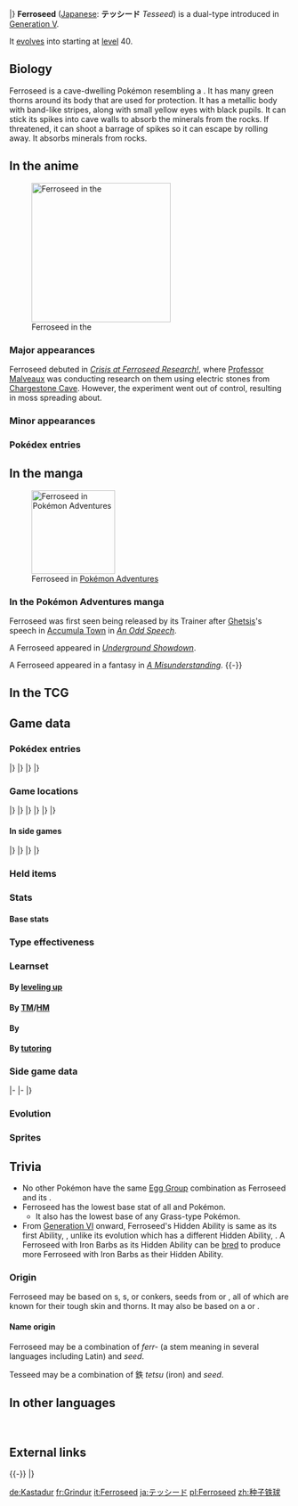 {{PokémonPrevNext/Head|type=Grass|type2=Steel}}
{{PokémonPrevNext/Pokémon|type=Grass|prevnum=596|prev=Galvantula|nextnum=598|next=Ferrothorn}}
|}
{{Pokémon Infobox
|name=Ferroseed
|jname=テッシード
|jtranslit=Tesshīdo
|tmname=Tesseed
|category=Thorn Seed
|typebox=1
|type1=Grass
|type2=Steel
|abilityn=1
|abilitylayout=1
|ability1=Iron Barbs
|ndex=597
|udex=103
|u2dex=175
|karea=Coastal
|kdex=069
|height-ftin=2'00"
|height-m=0.6
|weight-lbs=41.4
|weight-kg=18.8
|egggroupn=2
|egggroup1=Grass
|egggroup2=Mineral
|eggcycles=20
|expyield=61
|lv100exp=1,000,000
|gendercode=127
|color=Gray
|catchrate=255
|evtotal=1
|evde=1
|body=01
|pokefordex=ferroseed
|generation=5
|friendship=70
}}
'''Ferroseed''' ([[List of Japanese Pokémon names|Japanese]]: '''テッシード''' ''Tesseed'') is a dual-type {{2t|Grass|Steel}} {{OBP|Pokémon|species}} introduced in [[Generation V]].

It [[Evolution|evolves]] into {{p|Ferrothorn}} starting at [[level]] 40.

==Biology==
Ferroseed is a cave-dwelling Pokémon resembling a {{wp|durian}}. It has many green thorns around its body that are used for protection. It has a metallic body with band-like stripes, along with small yellow eyes with black pupils. It can stick its spikes into cave walls to absorb the minerals from the rocks. If threatened, it can shoot a barrage of spikes so it can escape by rolling away. It absorbs minerals from rocks.

==In the anime==
[[File:Ferroseed anime.png|thumb|left|250px|Ferroseed in the {{pkmn|anime}}]]
===Major appearances===
Ferroseed debuted in ''[[BW081|Crisis at Ferroseed Research!]]'', where [[Professor Malveaux]] was conducting research on them using electric stones from [[Chargestone Cave]]. However, the experiment went out of control, resulting in moss spreading about.

===Minor appearances===

===Pokédex entries===
{{Animedexheader|Unova}}
{{Animedexbody|BW081|Ferroseed|Ash's Pokédex|Ferroseed, the Thorn Seed Pokémon. Ferroseed absorb minerals from rock by penetrating the walls of caves using their spikes.}}
{{Animedexfooter/Pokémon|''Best Wishes''|Unova}}

==In the manga==
[[File:Chargestone Cave Adventures.png|thumb|150px|Ferroseed in [[Pokémon Adventures]]]]
===In the Pokémon Adventures manga===
Ferroseed was first seen being released by its Trainer after [[Ghetsis]]'s speech in [[Accumula Town]] in ''[[PS466|An Odd Speech]]''.

A Ferroseed appeared in ''[[PS493|Underground Showdown]]''.

A Ferroseed appeared in a fantasy in ''[[PS507|A Misunderstanding]]''.
{{-}}

==In the TCG==
{{main|Ferroseed (TCG)}}

==Game data==
===Pokédex entries===
{{Dex/Header|type=Grass|type2=Steel}}
{{Dex/NA|gen=V}}
{{Dex/Gen|gen=V}}
{{Dex/Entry1|v=Black|t=FFF|entry=When threatened, it attacks by shooting a barrage of spikes, which gives it a chance to escape by rolling away.}}
{{Dex/Entry1|v=White|entry=They stick their spikes into cave walls and absorb the minerals they find in the rock.}}
{{Dex/Entry2|v=Black 2|v2=White 2|t=FFF|entry=It absorbs the iron it finds in the rock while clinging to the ceiling. It shoots spikes when in danger.}}
|}
|}
{{Dex/Gen|gen=VI}}
{{Dex/Entry1|v=X|t=FFF|entry=When threatened, it attacks by shooting a barrage of spikes, which gives it a chance to escape by rolling away.}}
{{Dex/Entry1|v=Y|entry=It absorbs the iron it finds in the rock while clinging to the ceiling. It shoots spikes when in danger.}}
{{Dex/Entry1|v=Omega Ruby|t=FFF|entry=When threatened, it attacks by shooting a barrage of spikes, which gives it a chance to escape by rolling away.}}
{{Dex/Entry1|v=Alpha Sapphire|t=FFF|entry=It absorbs the iron it finds in the rock while clinging to the ceiling. It shoots spikes when in danger.}}
|}
|}
{{Dex/Footer}}

===Game locations===
{{Availability/Header|type=Grass|type2=Steel}}
{{Availability/NA|gen=V}}
{{Availability/Gen|gen=V}}
{{Availability/Entry2|v=Black|v2=White|t=fff|area=[[Chargestone Cave]]}}
{{Availability/Entry2|v=Black 2|v2=White 2|t=fff|area=[[Chargestone Cave]]<br>[[Chargestone Cave]] ([[N's Pokémon]])}}
|}
|}
{{Availability/Gen|gen=VI}}
{{Availability/Entry2|v=X|v2=Y|t=fff|area=[[Reflection Cave]], [[Glittering Cave]], [[Friend Safari]] ([[Friend Safari#Steel-type Safari|Steel]])}}
{{Availability/Entry2/None|v=Omega Ruby|v2=Alpha Sapphire}}
|}
|}
{{Availability/Gen|gen=VII}}
{{Availability/Entry2/None|v=Sun|v2=Moon|area=[[Pokémon Bank]]}}
{{Availability/Entry2/None|v=Ultra Sun|v2=Ultra Moon|area=[[Pokémon Bank]]}}
|}
|}
{{Availability/Footer}}

====In side games====
{{Availability/Header|type=Grass|type2=Steel}}
{{Availability/NA|gen=V}}
{{Availability/Gen|gen=V}}
{{Availability/Entry1|1|v=Rumble Blast|color={{fire color}}|area=Factory: [[World Axle - B2F]]}}
{{Availability/Entry1|1|v=PokéPark 2|link=PokéPark 2: Wonders Beyond|color={{grass color}}|area=[[Crag Area]]}}
{{Availability/Entry1|1|v=Rumble U|color={{fire color}}|area=[[Toy Collection#A Very Chaotic Battle!|Toy Collection: A Very Chaotic Battle!]], [[Chill Battle#Unidentified Flying Objects|Chill Battle: Unidentified Flying Objects]]}}
|}
|}
{{Availability/Gen|gen=VI}}
{{Availability/Entry1|1|v=Battle Trozei|color={{defense color}}|area=[[Dragon Hill#Stage 1|Dragon Hill: Stage 1]]}}
{{Availability/Entry1|1|v=Shuffle|color={{beauty color}}|area=[[Graucus Hall|Graucus Hall: Stage 456]]}}
{{Availability/Entry1|1|v=Rumble World|color={{fire color}}|area=[[Black Realm#Rugged Flats|Black Realm: Rugged Flats]] <small>(All Areas)</small>}}
|}
|}
{{Availability/Footer}}

===Held items===
{{HeldItems
|type=Grass|type2=Steel
|bw1=Sticky Barb|bw1type=None|bw1rar=5
|b2w21=Sticky Barb|b2w21type=None|b2w21rar=5
|xy1=Sticky Barb|xy1type=None|xy1rar=5
}}

===Stats===
====Base stats====
{{BaseStats
|type=Grass
|type2=Steel
|HP=44
|Attack=50
|Defense=91
|SpAtk=24
|SpDef=86
|Speed=10}}

===Type effectiveness===
{{TypeEffectiveness
|type1=Grass
|type2=Steel
|Normal=50
|Fighting=200
|Flying=100
|Poison=0
|Ground=100
|Rock=50
|Bug=100
|Ghost=100
|Steel=50
|Fire=400
|Water=50
|Grass=25
|Electric=50
|Psychic=50
|Ice=100
|Dragon=50
|Dark=100
|Fairy=50
|notes=yes
|steel=yes
|newpoison=2
|gen5dark=yes
|gen5ghost=yes
|olddark=½
|oldghost2=½}}

===Learnset===
====By [[Level|leveling up]]====
{{learnlist/levelh/7|Ferroseed|Grass|Steel|5}}
{{learnlist/level7|1|Tackle|Normal|Physical|40|100|35}}
{{learnlist/level7|1|Harden|Normal|Status|&mdash;|&mdash;|30}}
{{learnlist/level7|6|Rollout|Rock|Physical|30|90|20}}
{{learnlist/level7|9|Curse|Ghost|Status|&mdash;|&mdash;|10}}
{{learnlist/level7|14|Metal Claw|Steel|Physical|50|95|35||'''}}
{{learnlist/level7|18|Pin Missile|Bug|Physical|25|95|20}}
{{learnlist/level7|21|Gyro Ball|Steel|Physical|&mdash;|100|5||'''}}
{{learnlist/level7|26|Iron Defense|Steel|Status|&mdash;|&mdash;|15}}
{{learnlist/level7|30|Mirror Shot|Steel|Special|65|85|10||'''}}
{{learnlist/level7|35|Ingrain|Grass|Status|&mdash;|&mdash;|20}}
{{learnlist/level7|38|Self-Destruct|Normal|Physical|200|100|5}}
{{learnlist/level7|43|Iron Head|Steel|Physical|80|100|15||'''}}
{{learnlist/level7|47|Payback|Dark|Physical|50|100|10}}
{{learnlist/level7|52|Flash Cannon|Steel|Special|80|100|10||'''}}
{{learnlist/level7|55|Explosion|Normal|Physical|250|100|5}}
{{learnlist/levelf/7|Ferroseed|Grass|Steel|5}}

====By [[TM]]/[[HM]]====
{{learnlist/tmh/7|Ferroseed|Grass|Steel|5}}
{{learnlist/tm7|TM06|Toxic|Poison|Status|&mdash;|90|10}}
{{learnlist/tm7|TM10|Hidden Power|Normal|Special|60|100|15}}
{{learnlist/tm7|TM11|Sunny Day|Fire|Status|&mdash;|&mdash;|5}}
{{learnlist/tm7|TM17|Protect|Normal|Status|&mdash;|&mdash;|10}}
{{learnlist/tm7|TM21|Frustration|Normal|Physical|&mdash;|100|20}}
{{learnlist/tm7|TM22|Solar Beam|Grass|Special|120|100|10||'''}}
{{learnlist/tm7|TM24|Thunderbolt|Electric|Special|90|100|15}}
{{learnlist/tm7|TM27|Return|Normal|Physical|&mdash;|100|20}}
{{learnlist/tm7|TM32|Double Team|Normal|Status|&mdash;|&mdash;|15}}
{{learnlist/tm7|TM42|Facade|Normal|Physical|70|100|20}}
{{learnlist/tm7|TM44|Rest|Psychic|Status|&mdash;|&mdash;|10}}
{{learnlist/tm7|TM48|Round|Normal|Special|60|100|15}}
{{learnlist/tm7|TM53|Energy Ball|Grass|Special|90|100|10||'''}}
{{learnlist/tm7|TM64|Explosion|Normal|Physical|250|100|5}}
{{learnlist/tm7|TM66|Payback|Dark|Physical|50|100|10}}
{{learnlist/tm7|TM69|Rock Polish|Rock|Status|&mdash;|&mdash;|20}}
{{learnlist/tm7|TM73|Thunder Wave|Electric|Status|&mdash;|90|20}}
{{learnlist/tm7|TM74|Gyro Ball|Steel|Physical|&mdash;|100|5||'''}}
{{learnlist/tm7|TM84|Poison Jab|Poison|Physical|80|100|20}}
{{learnlist/tm7|TM87|Swagger|Normal|Status|&mdash;|85|15}}
{{learnlist/tm7|TM88|Sleep Talk|Normal|Status|&mdash;|&mdash;|10}}
{{learnlist/tm7|TM90|Substitute|Normal|Status|&mdash;|&mdash;|10}}
{{learnlist/tm7|TM91|Flash Cannon|Steel|Special|80|100|10||'''}}
{{learnlist/tm7|TM96|Nature Power|Normal|Status|&mdash;|&mdash;|20}}
{{learnlist/tm7|TM100|Confide|Normal|Status|&mdash;|&mdash;|20}}
{{learnlist/tmf/7|Ferroseed|Grass|Steel|5}}

====By {{pkmn|breeding}}====
{{learnlist/breedh/7|Ferroseed|Grass|Steel|5}}
{{learnlist/breed7|{{MSP|568|Trubbish}}{{MSP|569|Garbodor}}|Acid Spray|Poison|Special|40|100|20}}
{{learnlist/breed7|{{MSP|102|Exeggcute}}{{MSP|187|Hoppip}}{{MSP|188|Skiploom}}{{MSP|189|Jumpluff}}{{MSP|192|Sunflora}}|Bullet Seed|Grass|Physical|25|100|30||'''}}
{{learnlist/breed7|{{MSP|476|Probopass}}|Gravity|Psychic|Status|&mdash;|&mdash;|5}}
{{learnlist/breed7|{{MSP|001|Bulbasaur}}{{MSP|002|Ivysaur}}{{MSP|003|Venusaur}}{{MSP|102|Exeggcute}}{{MSP|187|Hoppip}}{{MSP|188|Skiploom}}<br>{{MSP|189|Jumpluff}}{{MSP|191|Sunkern}}{{MSP|192|Sunflora}}{{MSP|285|Shroomish}}{{MSP|286|Breloom}}{{MSP|315|Roselia}}<br>{{MSP|331|Cacnea}}{{MSP|332|Cacturne}}{{MSP|387|Turtwig}}{{MSP|388|Grotle}}{{MSP|389|Torterra}}{{MSP|420|Cherubi}}<br>{{MSP|421|Cherrim}}{{MSP|495|Snivy}}{{MSP|496|Servine}}{{MSP|497|Serperior}}{{MSP|546|Cottonee}}{{MSP|547|Whimsicott}}<br>{{MSP|708|Phantump}}{{MSP|709|Trevenant}}{{MSP|764|Comfey}}|Leech Seed|Grass|Status|&mdash;|90|10}}
{{learnlist/breed7|{{MSP|598|Ferrothorn}}|Rock Climb|Normal|Physical|90|85|20}}
{{learnlist/breed7|{{MSP|001|Bulbasaur}}{{MSP|103|Exeggutor}}{{MSP|191|Sunkern}}{{MSP|285|Shroomish}}{{MSP|286|Breloom}}|Seed Bomb|Grass|Physical|80|100|15||'''}}
{{learnlist/breed7|{{MSP|331|Cacnea}}{{MSP|332|Cacturne}}{{MSP|707|Klefki}}|Spikes|Ground|Status|&mdash;|&mdash;|20}}
{{learnlist/breed7|{{MSP|074|Geodude}}{{MSP|074A|Geodude}}{{MSP|075|Graveler}}{{MSP|075A|Graveler}}{{MSP|076|Golem}}{{MSP|076A|Golem}}<br>{{MSP|095|Onix}}{{MSP|208|Steelix}}{{MSP|524|Roggenrola}}{{MSP|525|Boldore}}{{MSP|526|Gigalith}}{{MSP|557|Dwebble}}<br>{{MSP|558|Crustle}}|Stealth Rock|Rock|Status|&mdash;|&mdash;|20}}
{{learnlist/breed7|{{MSP|001|Bulbasaur}}{{MSP|002|Ivysaur}}{{MSP|003|Venusaur}}{{MSP|102|Exeggcute}}{{MSP|187|Hoppip}}{{MSP|188|Skiploom}}<br>{{MSP|189|Jumpluff}}{{MSP|191|Sunkern}}{{MSP|192|Sunflora}}{{MSP|285|Shroomish}}{{MSP|420|Cherubi}}{{MSP|421|Cherrim}}|Worry Seed|Grass|Status|&mdash;|100|10}}
{{learnlist/breedf/7|Ferroseed|Grass|Steel|5}}

====By [[Move Tutor|tutoring]]====
{{learnlist/tutorh/7|Ferroseed|Grass|Steel|5}}
{{learnlist/tutor7|Endeavor|Normal|Physical|—|100|5|||no|yes}}
{{learnlist/tutor7|Giga Drain|Grass|Special|75|100|10||'''|no|yes}}
{{learnlist/tutor7|Gravity|Psychic|Status|—|—|5|||no|yes}}
{{learnlist/tutor7|Iron Defense|Steel|Status|—|—|15|||no|yes}}
{{learnlist/tutor7|Iron Head|Steel|Physical|80|100|15||'''|no|yes}}
{{learnlist/tutor7|Knock Off|Dark|Physical|65|100|20|||no|yes}}
{{learnlist/tutor7|Magnet Rise|Electric|Status|—|—|10|||no|yes}}
{{learnlist/tutor7|Seed Bomb|Grass|Physical|80|100|15||'''|no|yes}}
{{learnlist/tutor7|Snore|Normal|Special|50|100|15|||no|yes}}
{{learnlist/tutor7|Stealth Rock|Rock|Status|—|—|20|||no|yes}}
{{learnlist/tutor7|Worry Seed|Grass|Status|—|100|10|||no|yes}}
{{learnlist/tutorf/7|Ferroseed|Grass|Steel|5}}

===Side game data===
{{Spindata/Head|type=Grass|type2=Steel}}
{{Spindata/RumbleBlast|col=6|type=Grass
|att=1
|def=3
|speed=1
}}
|-
{{Spindata/PokéPark2|col=6|type=Grass|ndex=597
|pad=Ferroseed are rough and curious, but they are surprisingly cool. They can't go back to the place where they were without help.
}}
|-
{{Spindata/Battle Trozei|col=3|type=Grass|ndex=597
|power=1
}}
{{Spindata/Shuffle|col=3|type=Grass|ndex=597|num=627
|min=50
|max=100
|raisemaxlevel=5
|skill=Barrier Bash
|skilldesc=Removes one barrier-type disruption without fail.
}}
|}

===Evolution===
{{evobox-2
|type1=Grass
|type2=Steel
|no1=597
|name1=Ferroseed
|type1-1=Grass
|type2-1=Steel
|evo1={{bag|Rare Candy}}<br>{{color2|000|Level|Level 40}}
|no2=598
|name2=Ferrothorn
|type1-2=Grass
|type2-2=Steel}}

===Sprites===
{{Spritebox/Header|type=Grass|type2=Steel}}
{{Spritebox/NA|gen=V}}
{{Spritebox/5|ndex=597}}
{{Spritebox/6|ndex=597}}
{{Spritebox/7|ndex=597}}
{{Spritebox/Footer|597|Ferroseed}}

==Trivia==
* No other Pokémon have the same [[Egg Group]] combination as Ferroseed and its {{p|Ferrothorn|evolved form}}.
* Ferroseed has the lowest base {{stat|Speed}} stat of all {{type|Grass}} and {{type|Steel}} Pokémon.
** It also has the lowest base {{stat|Special Attack}} of any Grass-type Pokémon.
* From [[Generation VI]] onward, Ferroseed's Hidden Ability is same as its first Ability, {{a|Iron Barbs}}, unlike its evolution which has a different Hidden Ability, {{a|Anticipation}}. A Ferroseed with Iron Barbs as its Hidden Ability can be [[Pokémon breeding|bred]] to produce more Ferroseed with Iron Barbs as their Hidden Ability.

===Origin===
Ferroseed may be based on {{wp|cocklebur}}s, {{wp|durian}}s, or conkers, seeds from {{wp|Aesculus hippocastanum|horse-chestnut trees}} or {{wp|datura}}, all of which are known for their tough skin and thorns. It may also be based on a {{wp|mace (club)|mace}} or {{wp|flail (weapon)|flail}}.

====Name origin====
Ferroseed may be a combination of ''ferr-'' (a stem meaning ''{{wp|iron}}'' in several languages including Latin) and ''seed''.

Tesseed may be a combination of 鉄 ''tetsu'' (iron) and ''seed''.

==In other languages==
{{Other languages|type=Grass|type2=Steel
|ja=テッシード ''Tesseed''|jameaning=From {{tt|鉄 ''tetsu''|iron}} and ''seed''
|fr=Grindur|frmeaning=From ''{{tt|grain|seed}}'' and ''{{tt|dur|hard}}''
|es=Ferroseed|esmeaning=Same as English name
|de=Kastadur|demeaning=From ''{{tt|Kastanie|chestnut}}'' and ''{{tt|durrus|Latin for 'hard'}}''
|it=Ferroseed|itmeaning=Same as English name
|ko=철시드 ''Cheolseed''|komeaning=From {{tt|철 ''cheol''|iron}} and ''seed''
|zh_cmn=種子鐵球 / 种子铁球 ''Zhǒngzǐtiěqiú''|zh_cmnmeaning=From {{tt|種子 ''zhǒngzǐ''|seed}} and {{tt|鐵球 ''tiěqiú''|iron ball}}
|ru=Ферросид ''Ferrosid''|rumeaning=Transcription of English name
}}
<br clear="left">
<!--
==Notes==
<references />-->

==External links==

{{-}}
{{PokémonPrevNext/Head|type=Grass|type2=Steel}}
{{PokémonPrevNext/Pokémon|type=Grass|prevnum=596|prev=Galvantula|nextnum=598|next=Ferrothorn}}
|}
{{Project Pokédex notice}}

[[de:Kastadur]]
[[fr:Grindur]]
[[it:Ferroseed]]
[[ja:テッシード]]
[[pl:Ferroseed]]
[[zh:种子铁球]]